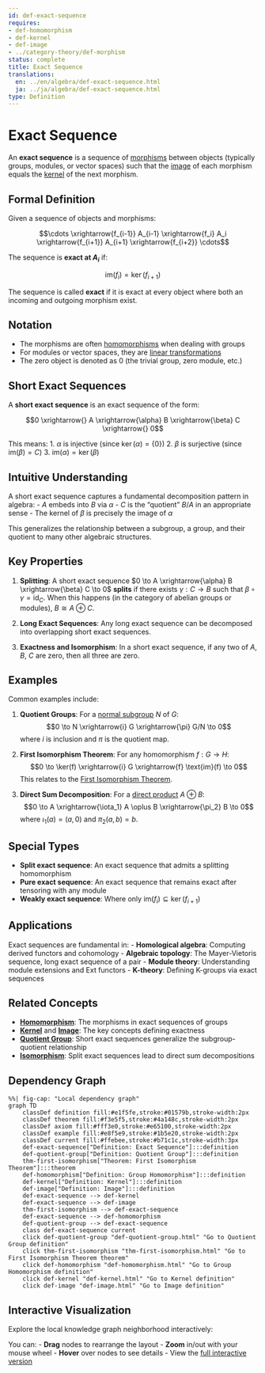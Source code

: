 ```yaml
---
id: def-exact-sequence
requires:
- def-homomorphism
- def-kernel
- def-image
- ../category-theory/def-morphism
status: complete
title: Exact Sequence
translations:
  en: ../en/algebra/def-exact-sequence.html
  ja: ../ja/algebra/def-exact-sequence.html
type: Definition
---
```


# Exact Sequence {#def-exact-sequence}

An **exact sequence** is a sequence of [morphisms](../category-theory/def-morphism.qmd) between objects (typically groups, modules, or vector spaces) such that the [image](def-image.qmd) of each morphism equals the [kernel](def-kernel.qmd) of the next morphism.

## Formal Definition

Given a sequence of objects and morphisms:

$$\cdots \xrightarrow{f_{i-1}} A_{i-1} \xrightarrow{f_i} A_i \xrightarrow{f_{i+1}} A_{i+1} \xrightarrow{f_{i+2}} \cdots$$

The sequence is **exact at $A_i$** if:

$$\text{im}(f_i) = \ker(f_{i+1})$$

The sequence is called **exact** if it is exact at every object where both an incoming and outgoing morphism exist.

## Notation

- The morphisms are often [homomorphisms](def-homomorphism.qmd) when dealing with groups
- For modules or vector spaces, they are [linear transformations](def-linear-transformation.qmd)
- The zero object is denoted as $0$ (the trivial group, zero module, etc.)

## Short Exact Sequences

A **short exact sequence** is an exact sequence of the form:

$$0 \xrightarrow{} A \xrightarrow{\alpha} B \xrightarrow{\beta} C \xrightarrow{} 0$$

This means:
1. $\alpha$ is injective (since $\ker(\alpha) = \{0\}$)
2. $\beta$ is surjective (since $\text{im}(\beta) = C$)
3. $\text{im}(\alpha) = \ker(\beta)$

## Intuitive Understanding

A short exact sequence captures a fundamental decomposition pattern in algebra:
- $A$ embeds into $B$ via $\alpha$
- $C$ is the "quotient" $B/A$ in an appropriate sense
- The kernel of $\beta$ is precisely the image of $\alpha$

This generalizes the relationship between a subgroup, a group, and their quotient to many other algebraic structures.

## Key Properties

1. **Splitting**: A short exact sequence $0 \to A \xrightarrow{\alpha} B \xrightarrow{\beta} C \to 0$ **splits** if there exists $\gamma: C \to B$ such that $\beta \circ \gamma = \text{id}_C$. When this happens (in the category of abelian groups or modules), $B \cong A \oplus C$.

2. **Long Exact Sequences**: Any long exact sequence can be decomposed into overlapping short exact sequences.

3. **Exactness and Isomorphism**: In a short exact sequence, if any two of $A$, $B$, $C$ are zero, then all three are zero.

## Examples

Common examples include:

1. **Quotient Groups**: For a [normal subgroup](def-normal-subgroup.qmd) $N$ of $G$:
   $$0 \to N \xrightarrow{i} G \xrightarrow{\pi} G/N \to 0$$
   where $i$ is inclusion and $\pi$ is the quotient map.

2. **First Isomorphism Theorem**: For any homomorphism $f: G \to H$:
   $$0 \to \ker(f) \xrightarrow{i} G \xrightarrow{f} \text{im}(f) \to 0$$
   This relates to the [First Isomorphism Theorem](thm-first-isomorphism.qmd).

3. **Direct Sum Decomposition**: For a [direct product](def-direct-product.qmd) $A \oplus B$:
   $$0 \to A \xrightarrow{\iota_1} A \oplus B \xrightarrow{\pi_2} B \to 0$$
   where $\iota_1(a) = (a,0)$ and $\pi_2(a,b) = b$.

## Special Types

- **Split exact sequence**: An exact sequence that admits a splitting homomorphism
- **Pure exact sequence**: An exact sequence that remains exact after tensoring with any module
- **Weakly exact sequence**: Where only $\text{im}(f_i) \subseteq \ker(f_{i+1})$

## Applications

Exact sequences are fundamental in:
- **Homological algebra**: Computing derived functors and cohomology
- **Algebraic topology**: The Mayer-Vietoris sequence, long exact sequence of a pair
- **Module theory**: Understanding module extensions and Ext functors
- **K-theory**: Defining K-groups via exact sequences

## Related Concepts

- **[Homomorphism](def-homomorphism.qmd)**: The morphisms in exact sequences of groups
- **[Kernel](def-kernel.qmd)** and **[Image](def-image.qmd)**: The key concepts defining exactness
- **[Quotient Group](def-quotient-group.qmd)**: Short exact sequences generalize the subgroup-quotient relationship
- **[Isomorphism](def-isomorphism.qmd)**: Split exact sequences lead to direct sum decompositions

## Dependency Graph

```mermaid
%%| fig-cap: "Local dependency graph"
graph TD
    classDef definition fill:#e1f5fe,stroke:#01579b,stroke-width:2px
    classDef theorem fill:#f3e5f5,stroke:#4a148c,stroke-width:2px
    classDef axiom fill:#fff3e0,stroke:#e65100,stroke-width:2px
    classDef example fill:#e8f5e9,stroke:#1b5e20,stroke-width:2px
    classDef current fill:#ffebee,stroke:#b71c1c,stroke-width:3px
    def-exact-sequence["Definition: Exact Sequence"]:::definition
    def-quotient-group["Definition: Quotient Group"]:::definition
    thm-first-isomorphism["Theorem: First Isomorphism Theorem"]:::theorem
    def-homomorphism["Definition: Group Homomorphism"]:::definition
    def-kernel["Definition: Kernel"]:::definition
    def-image["Definition: Image"]:::definition
    def-exact-sequence --> def-kernel
    def-exact-sequence --> def-image
    thm-first-isomorphism --> def-exact-sequence
    def-exact-sequence --> def-homomorphism
    def-quotient-group --> def-exact-sequence
    class def-exact-sequence current
    click def-quotient-group "def-quotient-group.html" "Go to Quotient Group definition"
    click thm-first-isomorphism "thm-first-isomorphism.html" "Go to First Isomorphism Theorem theorem"
    click def-homomorphism "def-homomorphism.html" "Go to Group Homomorphism definition"
    click def-kernel "def-kernel.html" "Go to Kernel definition"
    click def-image "def-image.html" "Go to Image definition"
```

## Interactive Visualization

Explore the local knowledge graph neighborhood interactively:

::: {.graph-viz data-id="def-exact-sequence" data-width="700" data-height="500"}
:::

You can:
- **Drag** nodes to rearrange the layout
- **Zoom** in/out with your mouse wheel
- **Hover** over nodes to see details
- View the [full interactive version](../../output/interactive/en/def-exact-sequence.html){target="_blank"}
